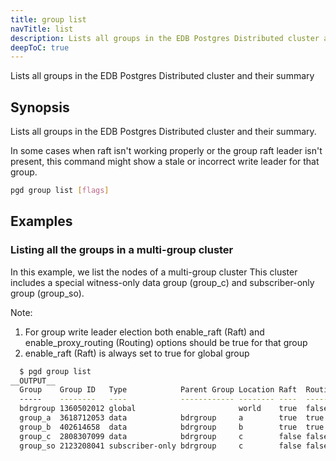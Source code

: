 ```yaml
---
title: group list
navTitle: list
description: Lists all groups in the EDB Postgres Distributed cluster and their summary
deepToC: true
---
```


Lists all groups in the EDB Postgres Distributed cluster and their summary

## Synopsis

Lists all groups in the EDB Postgres Distributed cluster and their summary.

In some cases when raft isn't working properly or the group raft leader
isn't present, this command might show a stale or incorrect write leader for
that group.

```sh
pgd group list [flags]
```

## Examples

### Listing all the groups in a multi-group cluster

In this example, we list the nodes of a multi-group cluster
This cluster includes a special witness-only data group (group_c) and subscriber-only group (group_so).
  
Note:
  1. For group write leader election both enable_raft (Raft) and
  enable_proxy_routing (Routing) options should be true for that group
  2. enable_raft (Raft) is always set to true for global group

```sh
  $ pgd group list
__OUTPUT__
  Group    Group ID   Type            Parent Group Location Raft  Routing Raft Leader Write Leader
  -----    --------   ----            ------------ -------- ----  ------- ----------- ------------
  bdrgroup 1360502012 global                       world    true  false   bdr-a2
  group_a  3618712053 data            bdrgroup     a        true  true    bdr-a2      bdr-a1
  group_b  402614658  data            bdrgroup     b        true  true    bdr-b1      bdr-b1
  group_c  2808307099 data            bdrgroup     c        false false
  group_so 2123208041 subscriber-only bdrgroup     c        false false
```
